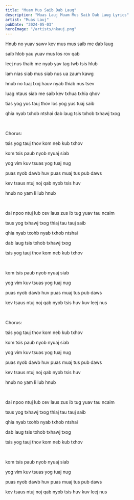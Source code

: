 ```yaml
---
title: "Muam Mus Saib Dab Laug"
description: "Muas Lauj Muam Mus Saib Dab Laug Lyrics"
artist: "Muas Lauj"
pubDate: "2024-05-03"
heroImage: "/artists/nkauj.png"
---
```


Hnub no yuav sawv kev mus mus saib me dab laug

saib hlob yau yuav mus los rov qab

leej nus thaib me nyab yav tag twb tsis hlub

lam nias siab mus siab nus ua zaum kawg

hnub no tuaj txoj hauv nyab thiab nus tsev

luag ntaus siab me saib kev txhua txhia qhov

tias yog yus tauj thov los yog yus tuaj saib

qhia nyab txhob ntshai dab laug tsis txhob txhawj txog

<br />

Chorus:

tsis yog tauj thov kom neb kub txhov

kom tsis paub nyob nyuaj siab

yog vim kuv tsuas yog tuaj nug

puas nyob dawb huv puas muaj tus pub daws

kev tsaus ntuj noj qab nyob tsis huv

hnub no yam li lub hnub

<br />

dai npoo ntuj lub cev laus zus ib tug yuav tau ncaim

tsus yog txhawj txog thiaj tau tauj saib

qhia nyab txohb nyab txhob ntshai

dab laug tsis txhob txhawj txog

tsis yog tauj thov kom neb kub txhov

<br />

kom tsis paub nyob nyuaj siab

yog vim kuv tsuas yog tuaj nug

puas nyob dawb huv puas muaj tus pub daws

kev tsaus ntuj noj qab nyob tsis huv kuv leej nus

<br />

Chorus:

tsis yog tauj thov kom neb kub txhov

kom tsis paub nyob nyuaj siab

yog vim kuv tsuas yog tuaj nug

puas nyob dawb huv puas muaj tus pub daws

kev tsaus ntuj noj qab nyob tsis huv

hnub no yam li lub hnub

<br />

dai npoo ntuj lub cev laus zus ib tug yuav tau ncaim

tsus yog txhawj txog thiaj tau tauj saib

qhia nyab txohb nyab txhob ntshai

dab laug tsis txhob txhawj txog

tsis yog tauj thov kom neb kub txhov

<br />

kom tsis paub nyob nyuaj siab

yog vim kuv tsuas yog tuaj nug

puas nyob dawb huv puas muaj tus pub daws

kev tsaus ntuj noj qab nyob tsis huv kuv leej nus
